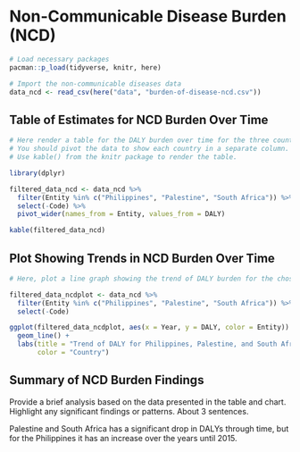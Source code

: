 # Non-Communicable Disease Burden (NCD)

```r
# Load necessary packages
pacman::p_load(tidyverse, knitr, here)

# Import the non-communicable diseases data
data_ncd <- read_csv(here("data", "burden-of-disease-ncd.csv"))
```

## Table of Estimates for NCD Burden Over Time

```r
# Here render a table for the DALY burden over time for the three countries 
# You should pivot the data to show each country in a separate column.
# Use kable() from the knitr package to render the table.

library(dplyr)

filtered_data_ncd <- data_ncd %>%
  filter(Entity %in% c("Philippines", "Palestine", "South Africa")) %>%
  select(-Code) %>% 
  pivot_wider(names_from = Entity, values_from = DALY)

kable(filtered_data_ncd)

```

## Plot Showing Trends in NCD Burden Over Time

```r
# Here, plot a line graph showing the trend of DALY burden for the chosen countries over time. You can use ggplot2 to create this plot. Each country's line should be a different color.

filtered_data_ncdplot <- data_ncd %>%
  filter(Entity %in% c("Philippines", "Palestine", "South Africa")) %>%
  select(-Code)

ggplot(filtered_data_ncdplot, aes(x = Year, y = DALY, color = Entity)) +
  geom_line() +
  labs(title = "Trend of DALY for Philippines, Palestine, and South Africa",
       color = "Country")

```

## Summary of NCD Burden Findings

Provide a brief analysis based on the data presented in the table and chart. Highlight any significant findings or patterns. About 3 sentences.

Palestine and South Africa has a significant drop in DALYs through time, but for the Philippines it has an increase over the years until 2015.
